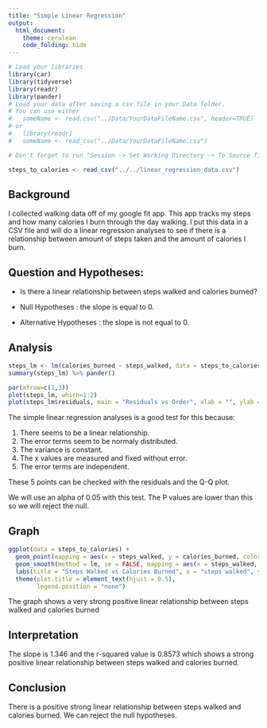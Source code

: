 ```yaml
---
title: "Simple Linear Regression"
output: 
  html_document:
    theme: cerulean
    code_folding: hide
---
```


```r
# Load your libraries
library(car)
library(tidyverse)
library(readr)
library(pander)
# Load your data after saving a csv file in your Data folder.
# You can use either 
#   someName <- read.csv("../Data/YourDataFileName.csv", header=TRUE)
# or
#   library(readr)
#   someName <- read_csv("../Data/YourDataFileName.csv")

# Don't forget to run "Session -> Set Working Directory -> To Source file location"

steps_to_calories <- read_csv("../../linear_regression_data.csv")
```


<!-- Directions

Come up with a simple linear regression of your own creation. 

* Write the Background and clearly state your question. Then collect data and perform the linear regression analysis in order to answer your question. Use the proper order of first, ask the question, then second, figure out the answer.

* You should collect both the quantitative response variable and the quantitative explanatory variable yourself. This can be data you collect from 
    - the internet (like weather data, Facebook data, or sports data) 
    - your own experiment 
    - your own observational study
* However,     
    - The data should not be a single pre-existing dataset. It must be something that you piece together yourself.

* You need at least $n=3$ $(X,Y)$ pairs to perform the regression. However, your regression will only be useful if you can get around $n=10$ or more observations.

-->


## Background

I collected walking data off of my google fit app. This app tracks my steps and how many calories I burn through the day walking. I put this data in a CSV file and will do a linear regression analyses to see if there is a relationship between amount of steps taken and the amount of calories I burn.

## Question and Hypotheses:

* Is there a linear relationship between steps walked and calories burned?

* Null Hypotheses : the slope is equal to 0.
* Alternative Hypotheses : the slope is not equal to 0.


## Analysis

```r
steps_lm <- lm(calories_burned ~ steps_walked, data = steps_to_calories)
summary(steps_lm) %>% pander()

par(mfrow=c(1,3))
plot(steps_lm, which=1:2)
plot(steps_lm$residuals, main = "Residuals vs Order", xlab = "", ylab = "Residuals")
```

The simple linear regression analyses is a good test for this because:

1) There seems to be a linear relationship. 
2) The error terms seem to be normaly distributed.
3) The variance is constant.
4) The x values are measured and fixed without error.
5) The error terms are independent.

These 5 points can be checked with the residuals and the Q-Q plot.
 
We will use an alpha of 0.05 with this test. The P values are lower than this so we will reject the null. 

## Graph

```r

ggplot(data = steps_to_calories) +
  geom_point(mapping = aes(x = steps_walked, y = calories_burned, color = "orangered3")) +
  geom_smooth(method = lm, se = FALSE, mapping = aes(x = steps_walked, y = calories_burned)) +
  labs(title = "Steps Walked vs Calories Burned", x = "steps walked", y = "calories burned") +
  theme(plot.title = element_text(hjust = 0.5),
        legend.position = "none")

```

The graph shows a very strong positive linear relationship between steps walked and calories burned

## Interpretation

The slope is 1.346 and the r-squared value is 0.8573 which shows a strong positive linear relationship between steps walked and calories burned.

## Conclusion

There is a positive strong linear relationship between steps walked and calories burned. We can reject the null hypotheses.







